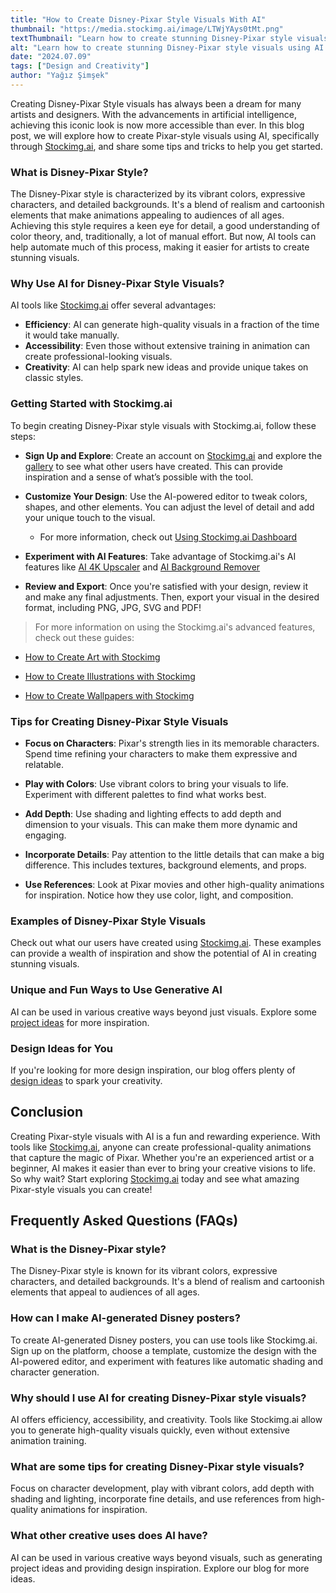 ```yaml
---
title: "How to Create Disney-Pixar Style Visuals With AI"
thumbnail: "https://media.stockimg.ai/image/LTWjYAys0tMt.png"
textThumbnail: "Learn how to create stunning Disney-Pixar style visuals using AI with Stockimg.ai. Discover tips, tricks, and step-by-step guides to bring your artistic visions to life effortlessly."
alt: "Learn how to create stunning Disney-Pixar style visuals using AI with Stockimg.ai. Discover tips, tricks, and step-by-step guides to bring your artistic visions to life effortlessly."
date: "2024.07.09"
tags: ["Design and Creativity"]
author: "Yağız Şimşek"
---
```


<CustomImage
    src="https://media.stockimg.ai/image/LTWjYAys0tMt.png"
    alt="elsa as darth vader"
/>

Creating Disney-Pixar Style visuals has always been a dream for many artists and designers. With the advancements in artificial intelligence, achieving this iconic look is now more accessible than ever. In this blog post, we will explore how to create Pixar-style visuals using AI, specifically through [Stockimg.ai](https://stockimg.ai), and share some tips and tricks to help you get started.

### What is Disney-Pixar Style?

<CustomImage
    src="https://media.stockimg.ai/image/HbxLpeKSuji0.png"
    alt="a cute princess"
/>

The Disney-Pixar style is characterized by its vibrant colors, expressive characters, and detailed backgrounds. It's a blend of realism and cartoonish elements that make animations appealing to audiences of all ages. Achieving this style requires a keen eye for detail, a good understanding of color theory, and, traditionally, a lot of manual effort. But now, AI tools can help automate much of this process, making it easier for artists to create stunning visuals.

### Why Use AI for Disney-Pixar Style Visuals?

<CustomImage
    src="https://media.stockimg.ai/image/2_VL_F8Tw1CH.png"
    alt="disney-pixar style teacher"
/>

AI tools like [Stockimg.ai](https://stockimg.ai) offer several advantages:

- **Efficiency**: AI can generate high-quality visuals in a fraction of the time it would take manually.
- **Accessibility**: Even those without extensive training in animation can create professional-looking visuals.
- **Creativity**: AI can help spark new ideas and provide unique takes on classic styles.

### Getting Started with Stockimg.ai

<CustomImage
    src="https://media.stockimg.ai/image/B24kYoFWheuj.png"
    alt="cute boy"
/>

To begin creating Disney-Pixar style visuals with Stockimg.ai, follow these steps:

- **Sign Up and Explore**: Create an account on [Stockimg.ai](https://stockimg.ai) and explore the [gallery](https://stockimg.ai/gallery?search=disney) to see what other users have created. This can provide inspiration and a sense of what’s possible with the tool.

- **Customize Your Design**: Use the AI-powered editor to tweak colors, shapes, and other elements. You can adjust the level of detail and add your unique touch to the visual.
    - For more information, check out [Using Stockimg.ai Dashboard](https://stockimg.ai/blog/guide/stockimg-dashboard-guide)

- **Experiment with AI Features**: Take advantage of Stockimg.ai's AI features like [AI 4K Upscaler](https://stockimg.ai/blog/ai-and-technology/introducing-stockimg-ai-4k-upscaler) and [AI Background Remover](https://stockimg.ai/blog/ai-and-technology/introducing-stockimg-ai-background-remover)

- **Review and Export**: Once you're satisfied with your design, review it and make any final adjustments. Then, export your visual in the desired format, including PNG, JPG, SVG and PDF!

> For more information on using the Stockimg.ai's advanced features, check out these guides:

- [How to Create Art with Stockimg](https://stockimg.ai/blog/guide/how-to-create-art-with-stockimg)

- [How to Create Illustrations with Stockimg](https://stockimg.ai/blog/guide/how-to-create-illustrations-with-stockimg)

- [How to Create Wallpapers with Stockimg](https://stockimg.ai/blog/guide/how-to-create-wallpapers-with-stockimg)

### Tips for Creating Disney-Pixar Style Visuals

<CustomImage
    src="https://media.stockimg.ai/image/pbCRVm-An6rb.png"
    alt="disney trip vector with disney ears"
/>

- **Focus on Characters**: Pixar's strength lies in its memorable characters. Spend time refining your characters to make them expressive and relatable.

- **Play with Colors**: Use vibrant colors to bring your visuals to life. Experiment with different palettes to find what works best.

- **Add Depth**: Use shading and lighting effects to add depth and dimension to your visuals. This can make them more dynamic and engaging.

- **Incorporate Details**: Pay attention to the little details that can make a big difference. This includes textures, background elements, and props.

- **Use References**: Look at Pixar movies and other high-quality animations for inspiration. Notice how they use color, light, and composition.

### Examples of Disney-Pixar Style Visuals

Check out what our users have created using [Stockimg.ai](https://stockimg.ai/gallery?search=pixar). These examples can provide a wealth of inspiration and show the potential of AI in creating stunning visuals.

### Unique and Fun Ways to Use Generative AI

AI can be used in various creative ways beyond just visuals. Explore some [project ideas](https://stockimg.ai/blog/project-ideas) for more inspiration.

### Design Ideas for You

If you're looking for more design inspiration, our blog offers plenty of [design ideas](https://stockimg.ai/blog/design-and-creativity) to spark your creativity.

## Conclusion

Creating Pixar-style visuals with AI is a fun and rewarding experience. With tools like [Stockimg.ai](https://stockimg.ai), anyone can create professional-quality animations that capture the magic of Pixar. Whether you're an experienced artist or a beginner, AI makes it easier than ever to bring your creative visions to life. So why wait? Start exploring [Stockimg.ai](https://stockimg.ai) today and see what amazing Pixar-style visuals you can create!

## Frequently Asked Questions (FAQs)

### What is the Disney-Pixar style?

The Disney-Pixar style is known for its vibrant colors, expressive characters, and detailed backgrounds. It's a blend of realism and cartoonish elements that appeal to audiences of all ages.

### How can I make AI-generated Disney posters?

To create AI-generated Disney posters, you can use tools like Stockimg.ai. Sign up on the platform, choose a template, customize the design with the AI-powered editor, and experiment with features like automatic shading and character generation.

### Why should I use AI for creating Disney-Pixar style visuals?

AI offers efficiency, accessibility, and creativity. Tools like Stockimg.ai allow you to generate high-quality visuals quickly, even without extensive animation training.

### What are some tips for creating Disney-Pixar style visuals?

Focus on character development, play with vibrant colors, add depth with shading and lighting, incorporate fine details, and use references from high-quality animations for inspiration.

### What other creative uses does AI have?

AI can be used in various creative ways beyond visuals, such as generating project ideas and providing design inspiration. Explore our blog for more ideas.